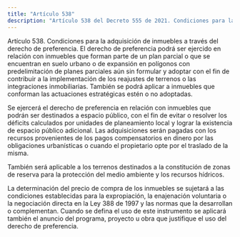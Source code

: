 ```yaml
---
title: "Artículo 538"
description: "Artículo 538 del Decreto 555 de 2021. Condiciones para la adquisición de inmuebles a través del derecho de preferencia."
---
```


Artículo 538. Condiciones para la adquisición de inmuebles a través del derecho de preferencia. El derecho de preferencia podrá ser ejercido en relación con inmuebles que forman parte de un plan parcial o que se encuentran en suelo urbano o de expansión en polígonos con predelimitación de planes parciales aún sin formular y adoptar con el fin de contribuir a la implementación de los reajustes de terrenos o las integraciones inmobiliarias. También se podrá aplicar a inmuebles que conforman las actuaciones estratégicas estén o no adoptadas.
 
Se ejercerá el derecho de preferencia en relación con inmuebles que podrán ser destinados a espacio público, con el fin de evitar o resolver los déficits calculados por unidades de planeamiento local y lograr la existencia de espacio público adicional. Las adquisiciones serán pagadas con los recursos provenientes de los pagos compensatorios en dinero por las obligaciones urbanísticas o cuando el propietario opte por el traslado de la misma.
 
También será aplicable a los terrenos destinados a la constitución de zonas de reserva para la protección del medio ambiente y los recursos hídricos.
 
La determinación del precio de compra de los inmuebles se sujetará a las condiciones establecidas para la expropiación, la enajenación voluntaria o la negociación directa en la Ley 388 de 1997 y las normas que la desarrollan o complementan. Cuando se defina el uso de este instrumento se aplicará también el anuncio del programa, proyecto u obra que justifique el uso del derecho de preferencia.